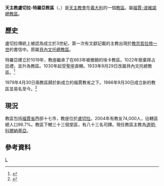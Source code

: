 {{Infobox diocese
|name =盧切拉-特羅亞
|jurisdiction = 教區
|latin = Dioecesis Lucerina-Troiana
|local = 
|border = catholic
|image = 
|image_size = 
|image_alt = 
|caption = 教區範圍
|image2 =Basilica cattedrale di Santa Maria Assunta (Lucera).JPG
|caption2= 聖母升天主教座堂
|location = 義大利
|rite = 羅馬禮
|territory =福賈省西部
|population =74,000
|patron =
|province = 福賈-波維諾
|established =1986年
|cathedral = 聖母升天主教座堂
|co-cathedral =聖母升天副主教座堂
|leadership = 主教 
|website =[http://www.diocesiluceratroia.it/ 官方網頁]
|pope =  
|patriarch= 
|metropolitan =
|ordinary = 道明·科爾納基亞
|coadjutor archbishop = 
|coadjutor bishop = 
|auxiliary = 
|emeritus = }}

'''天主教盧切拉-特羅亞教區'''（{{lang-la|Dioecesis Lucerina-Troiana}}、{{lang-it|Diocesi di Lucera-Troia}}）是[[天主教會|天主教會]]在[[義大利|義大利]]的一個[[教區|教區]]。屬[[天主教福賈-波維諾總教區|福賈-波維諾總教區]]。
==歷史==
盧切拉傳統上被認為成立於3世紀，第一次有文獻記載的主教出現於[[教宗哲拉修一世|教宗哲拉修一世]]的書信中。原屬[[天主教貝內文托總教區|貝內文托總教區]]。

特羅亞建立於1019年，教座繼承了在663年被撤銷的埃卡教區。1022年廢棄拜占廷禮，並升為教區。1030年起受聖座直轄。1933年9月29日改屬貝內文托總教區。<ref>{{cite journal
|journal=[[宗座公報|宗座公報]]
|publisher=梵蒂岡出版社
|date=1933年
|volume=25
|title=''Iam pridem''
|page=466
|url=http://www.vatican.va/archive/aas/documents/AAS%2025%20%5B1933%5D%20-%20ocr.pdf
|access-date=2014-09-09
|archive-date=2013-03-03
|archive-url=https://web.archive.org/web/20130303051743/http://www.vatican.va/archive/aas/documents/AAS%2025%20%5B1933%5D%20-%20ocr.pdf
|dead-url=no
}}</ref>

1979年4月30日兩教區歸於新成立的福賈教省之下。1986年9月30日成立新的教區並易名至今。<ref>{{cite journal
|journal=[[宗座公報|宗座公報]]
|publisher=梵蒂岡出版社
|date=1987年
|volume=79
|title=''Instantibus votis''
|page=755-758
|url=http://www.vatican.va/archive/aas/documents/AAS%2079%20%5B1987%5D%20-%20ocr.pdf
|access-date=2014-09-09
|archive-date=2019-06-03
|archive-url=https://web.archive.org/web/20190603085403/http://www.vatican.va/archive/aas/documents/AAS%2079%20%5B1987%5D%20-%20ocr.pdf
|dead-url=no
}}</ref>
==現況==
教區包括[[福賈省|福賈省]]西部十七市，教座位於[[盧切拉|盧切拉]]。2004年有教友74,000人，佔轄區總人口96.7%。教區下轄三十三個堂區，有八十三名司鐸。現任教區主教為[[道明·科爾納基亞|道明·科爾納基亞]]。
==參考資料==
{{reflist}}
{{意大利天主教教區}}
[[Category:義大利天主教教區|L]]